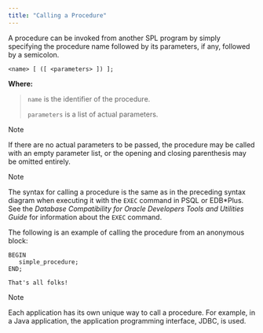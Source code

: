 ```yaml
---
title: "Calling a Procedure"
---
```


<div id="calling_a_procedure" class="registered_link"></div>

A procedure can be invoked from another SPL program by simply specifying the procedure name followed by its parameters, if any, followed by a semicolon.

```text
<name> [ ([ <parameters> ]) ];
```

**Where:**

> `name` is the identifier of the procedure.
>
> `parameters` is a list of actual parameters.

<div class="note">

<div class="title">

Note

</div>

If there are no actual parameters to be passed, the procedure may be called with an empty parameter list, or the opening and closing parenthesis may be omitted entirely.

</div>

<div class="note">

<div class="title">

Note

</div>

The syntax for calling a procedure is the same as in the preceding syntax diagram when executing it with the `EXEC` command in PSQL or EDB\*Plus. See the *Database Compatibility for Oracle Developers Tools and Utilities Guide* for information about the `EXEC` command.

</div>

The following is an example of calling the procedure from an anonymous block:

```text
BEGIN
   simple_procedure;
END;

That's all folks!
```

<div class="note">

<div class="title">

Note

</div>

Each application has its own unique way to call a procedure. For example, in a Java application, the application programming interface, JDBC, is used.

</div>
